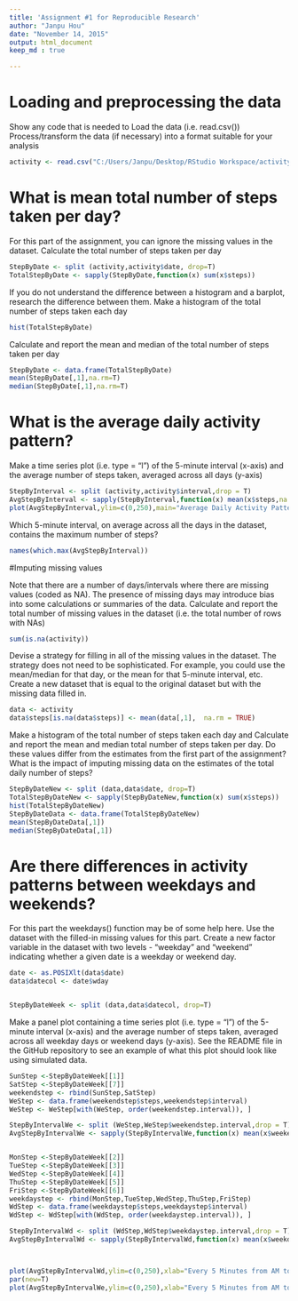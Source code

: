 ```yaml
---
title: 'Assignment #1 for Reproducible Research'
author: "Janpu Hou"
date: "November 14, 2015"
output: html_document
keep_md : true

---
```


# Loading and preprocessing the data
Show any code that is needed to
Load the data (i.e. read.csv())
Process/transform the data (if necessary) into a format suitable for your analysis

```r
activity <- read.csv("C:/Users/Janpu/Desktop/RStudio Workspace/activity.csv")
```

# What is mean total number of steps taken per day?
For this part of the assignment, you can ignore the missing values in the dataset.
Calculate the total number of steps taken per day
```r
StepByDate <- split (activity,activity$date, drop=T)
TotalStepByDate <- sapply(StepByDate,function(x) sum(x$steps))
```
If you do not understand the difference between a histogram and a barplot, research the difference between them. 
Make a histogram of the total number of steps taken each day

```r
hist(TotalStepByDate)
```

Calculate and report the mean and median of the total number of steps taken per day
```r
StepByDate <- data.frame(TotalStepByDate)
mean(StepByDate[,1],na.rm=T)
median(StepByDate[,1],na.rm=T)
```
# What is the average daily activity pattern?
Make a time series plot (i.e. type = "l") of the 5-minute interval (x-axis) and the average number of steps taken, 
averaged across all days (y-axis)
```r
StepByInterval <- split (activity,activity$interval,drop = T)
AvgStepByInterval <- sapply(StepByInterval,function(x) mean(x$steps,na.rm=TRUE))
plot(AvgStepByInterval,ylim=c(0,250),main="Average Daily Activity Pattern",type="l")
```
Which 5-minute interval, on average across all the days in the dataset, contains the maximum number of steps?

```r
names(which.max(AvgStepByInterval)) 
```
#Imputing missing values

Note that there are a number of days/intervals where there are missing values (coded as NA). 
The presence of missing days may introduce bias into some calculations or summaries of the data.
Calculate and report the total number of missing values in the dataset (i.e. the total number of rows with NAs)
```r
sum(is.na(activity))
```

Devise a strategy for filling in all of the missing values in the dataset. The strategy does not need to be sophisticated. For example, you could use the mean/median for that day, or the mean for that 5-minute interval, etc.
Create a new dataset that is equal to the original dataset but with the missing data filled in.
```r
data <- activity
data$steps[is.na(data$steps)] <- mean(data[,1],  na.rm = TRUE) 
```
Make a histogram of the total number of steps taken each day and Calculate and 
report the mean and median total number of steps taken per day. Do these values differ from the 
estimates from the first part of the assignment? 
What is the impact of imputing missing data on the estimates of the total daily number of steps?

```r

StepByDateNew <- split (data,data$date, drop=T)
TotalStepByDateNew <- sapply(StepByDateNew,function(x) sum(x$steps))
hist(TotalStepByDateNew)
StepByDateData <- data.frame(TotalStepByDateNew)
mean(StepByDateData[,1])
median(StepByDateData[,1])
```
# Are there differences in activity patterns between weekdays and weekends?
For this part the weekdays() function may be of some help here. 
Use the dataset with the filled-in missing values for this part.
Create a new factor variable in the dataset with two levels - "weekday" and "weekend" 
indicating whether a given date is a weekday or weekend day.

```r
date <- as.POSIXlt(data$date)
data$datecol <- date$wday


StepByDateWeek <- split (data,data$datecol, drop=T)
```
Make a panel plot containing a time series plot (i.e. type = "l") of the 5-minute interval (x-axis) and the average number of steps taken, averaged across all weekday days or weekend days (y-axis). See the README file in the GitHub repository to see an example of what this plot should look like using simulated data.

```r
SunStep <-StepByDateWeek[[1]]
SatStep <-StepByDateWeek[[7]]
weekendstep <- rbind(SunStep,SatStep)
WeStep <- data.frame(weekendstep$steps,weekendstep$interval)
WeStep <- WeStep[with(WeStep, order(weekendstep.interval)), ]

StepByIntervalWe <- split (WeStep,WeStep$weekendstep.interval,drop = T)
AvgStepByIntervalWe <- sapply(StepByIntervalWe,function(x) mean(x$weekendstep.steps,na.rm=TRUE))


MonStep <-StepByDateWeek[[2]]
TueStep <-StepByDateWeek[[3]]
WedStep <-StepByDateWeek[[4]]
ThuStep <-StepByDateWeek[[5]]
FriStep <-StepByDateWeek[[6]]
weekdaystep <- rbind(MonStep,TueStep,WedStep,ThuStep,FriStep)
WdStep <- data.frame(weekdaystep$steps,weekdaystep$interval)
WdStep <- WdStep[with(WdStep, order(weekdaystep.interval)), ]

StepByIntervalWd <- split (WdStep,WdStep$weekdaystep.interval,drop = T)
AvgStepByIntervalWd <- sapply(StepByIntervalWd,function(x) mean(x$weekdaystep.steps,na.rm=TRUE))



plot(AvgStepByIntervalWd,ylim=c(0,250),xlab="Every 5 Minutes from AM to PM",main = "WeekDay(G) vs WeekEnd(R) Steps",col="Green",type = "l")
par(new=T)
plot(AvgStepByIntervalWe,ylim=c(0,250),xlab="Every 5 Minutes from AM to PM",col ="Red",type="l")
```
